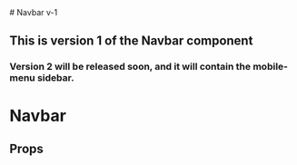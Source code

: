 
 <Meta of={NavbarStories} />
# Navbar v-1

## This is version 1 of the Navbar component

### Version 2 will be released soon, and it will contain the mobile-menu sidebar.


# Navbar

<Primary />

## Props

<Controls />



